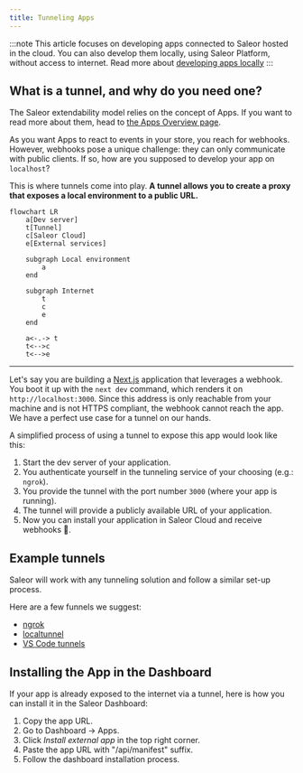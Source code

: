 ```yaml
---
title: Tunneling Apps
---
```


:::note
This article focuses on developing apps connected to Saleor hosted in the cloud. You can also develop them locally, using Saleor Platform, without access to internet. Read more about [developing apps locally](developer/extending/apps/local-app-development.mdx)
:::

## What is a tunnel, and why do you need one?

The Saleor extendability model relies on the concept of Apps. If you want to read more about them, head to [the Apps Overview page](developer/extending/apps/overview.mdx).

As you want Apps to react to events in your store, you reach for webhooks. However, webhooks pose a unique challenge: they can only communicate with public clients. If so, how are you supposed to develop your app on `localhost`?

This is where tunnels come into play. **A tunnel allows you to create a proxy that exposes a local environment to a public URL.**

```mermaid
flowchart LR
    a[Dev server]
    t[Tunnel]
    c[Saleor Cloud]
    e[External services]

    subgraph Local environment
        a
    end

    subgraph Internet
        t
        c
        e
    end

    a<-.-> t
    t<-->c
    t<-->e
```

---

Let's say you are building a [Next.js](https://nextjs.org/) application that leverages a webhook. You boot it up with the `next dev` command, which renders it on `http://localhost:3000`. Since this address is only reachable from your machine and is not HTTPS compliant, the webhook cannot reach the app. We have a perfect use case for a tunnel on our hands.

A simplified process of using a tunnel to expose this app would look like this:

1. Start the dev server of your application.
2. You authenticate yourself in the tunneling service of your choosing (e.g.: `ngrok`).
3. You provide the tunnel with the port number `3000` (where your app is running).
4. The tunnel will provide a publicly available URL of your application.
5. Now you can install your application in Saleor Cloud and receive webhooks 🎉.

## Example tunnels

Saleor will work with any tunneling solution and follow a similar set-up process.

Here are a few funnels we suggest:

- [ngrok](https://ngrok.com/)
- [localtunnel](https://localtunnel.github.io/www/)
- [VS Code tunnels](https://code.visualstudio.com/docs/remote/tunnels)

## Installing the App in the Dashboard

If your app is already exposed to the internet via a tunnel, here is how you can install it in the Saleor Dashboard:

1. Copy the app URL.
2. Go to Dashboard → Apps.
3. Click _Install external app_ in the top right corner.
4. Paste the app URL with "/api/manifest" suffix.
5. Follow the dashboard installation process.